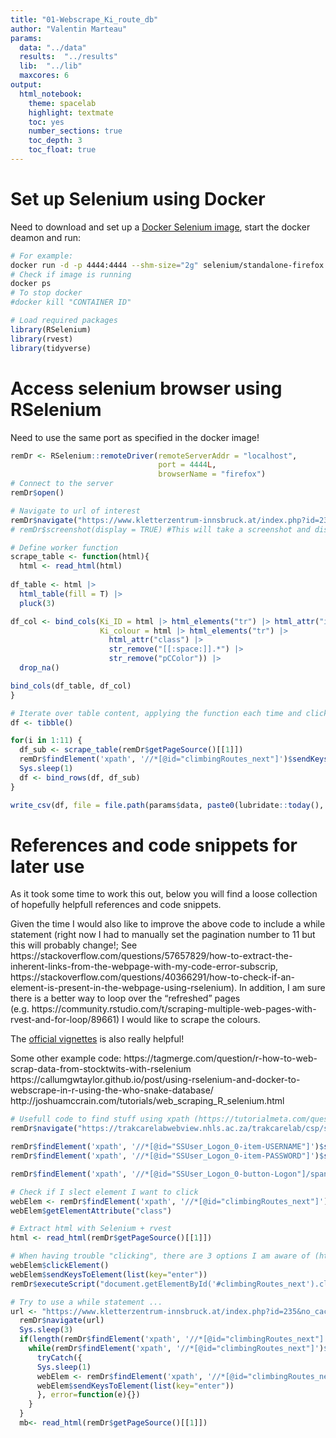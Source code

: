 ```yaml
---
title: "01-Webscrape_Ki_route_db"
author: "Valentin Marteau"
params:
  data: "../data"
  results:  "../results"
  lib:  "../lib"
  maxcores: 6
output:
  html_notebook:
    theme: spacelab
    highlight: textmate
    toc: yes
    number_sections: true
    toc_depth: 3
    toc_float: true
---
```


# Set up Selenium using Docker
Need to download and set up a [Docker Selenium image](https://github.com/SeleniumHQ/docker-selenium), start the docker deamon and run:
```bash
# For example:
docker run -d -p 4444:4444 --shm-size="2g" selenium/standalone-firefox:4.1.4-20220427 # If port 4444 is not available try 4445 (can happen on macos)
# Check if image is running
docker ps
# To stop docker
#docker kill "CONTAINER ID"
```
```r
# Load required packages
library(RSelenium)
library(rvest)
library(tidyverse)
```
# Access selenium browser using RSelenium
Need to use the same port as specified in the docker image!
```r
remDr <- RSelenium::remoteDriver(remoteServerAddr = "localhost",
                                 port = 4444L,
                                 browserName = "firefox")
# Connect to the server
remDr$open()

# Navigate to url of interest
remDr$navigate("https://www.kletterzentrum-innsbruck.at/index.php?id=235&no_cache=1")
# remDr$screenshot(display = TRUE) #This will take a screenshot and display it in the RStudio viewer

# Define worker function
scrape_table <- function(html){
  html <- read_html(html) 
  
df_table <- html |>
  html_table(fill = T) |>
  pluck(3)

df_col <- bind_cols(Ki_ID = html |> html_elements("tr") |> html_attr("id"),
                    Ki_colour = html |> html_elements("tr") |>
                      html_attr("class") |>
                      str_remove("[[:space:]].*") |>
                      str_remove("pCColor")) |>
  drop_na()

bind_cols(df_table, df_col)
}

# Iterate over table content, applying the function each time and clicking the "Next" button
df <- tibble()

for(i in 1:11) {
  df_sub <- scrape_table(remDr$getPageSource()[[1]])
  remDr$findElement('xpath', '//*[@id="climbingRoutes_next"]')$sendKeysToElement(list(key="enter"))
  Sys.sleep(1)
  df <- bind_rows(df, df_sub)
}

write_csv(df, file = file.path(params$data, paste0(lubridate::today(), "-KI_Routendatenbank.csv") ))
```

# References and code snippets for later use
As it took some time to work this out, below you will find a loose collection of hopefully helpfull references and code snippets.

Given the time I would also like to improve the above code to include a while statement (right now I had to manually set the pagination number to 11 but this will probably change!; See https://stackoverflow.com/questions/57657829/how-to-extract-the-inherent-links-from-the-webpage-with-my-code-error-subscrip, https://stackoverflow.com/questions/40366291/how-to-check-if-an-element-is-present-in-the-webpage-using-rselenium). In addition, I am sure there is a better way to loop over the "refreshed" pages (e.g. https://community.rstudio.com/t/scraping-multiple-web-pages-with-rvest-and-for-loop/89661)
I would like to scrape the colours.

The [official vignettes](https://cran.r-project.org/web/packages/RSelenium/index.html) is also really helpful!

Some other example code: https://tagmerge.com/question/r-how-to-web-scrap-data-from-stocktwits-with-rselenium
https://callumgwtaylor.github.io/post/using-rselenium-and-docker-to-webscrape-in-r-using-the-who-snake-database/
http://joshuamccrain.com/tutorials/web_scraping_R_selenium.html

```r
# Usefull code to find stuff using xpath (https://tutorialmeta.com/question/error-using-findelement-function-in-rselenium-struggling-to-select-a-text-box-a, https://www.w3schools.com/xml/xpath_syntax.asp)
remDr$navigate("https://trakcarelabwebview.nhls.ac.za/trakcarelab/csp/system.Home.cls#/Component/SSUser.Logon")

remDr$findElement('xpath', '//*[@id="SSUser_Logon_0-item-USERNAME"]')$sendKeysToElement(list("myusername"))
remDr$findElement('xpath', '//*[@id="SSUser_Logon_0-item-PASSWORD"]')$sendKeysToElement(list("password"))

remDr$findElement('xpath', '//*[@id="SSUser_Logon_0-button-Logon"]/span')$clickElement()

# Check if I slect element I want to click
webElem <- remDr$findElement('xpath', '//*[@id="climbingRoutes_next"]')
webElem$getElementAttribute("class")

# Extract html with Selenium + rvest
html <- read_html(remDr$getPageSource()[[1]])

# When having trouble "clicking", there are 3 options I am aware of (https://stackoverflow.com/questions/26725406/rselenium-radio-button-click-doesnt-seem-to-be-working)
webElem$clickElement()
webElem$sendKeysToElement(list(key="enter"))
remDr$executeScript("document.getElementById('#climbingRoutes_next').click()")
```

```r
# Try to use a while statement ...
url <- "https://www.kletterzentrum-innsbruck.at/index.php?id=235&no_cache=1"
  remDr$navigate(url)
  Sys.sleep(3)
  if(length(remDr$findElement('xpath', '//*[@id="climbingRoutes_next"]'))!=0){
    while(remDr$findElement('xpath', '//*[@id="climbingRoutes_next"]')$isElementDisplayed()[[1]]){
      tryCatch({
      Sys.sleep(1)
      webElem <- remDr$findElement('xpath', '//*[@id="climbingRoutes_next"]')
      webElem$sendKeysToElement(list(key="enter"))
      }, error=function(e){})
    }
  }
  mb<- read_html(remDr$getPageSource()[[1]])
```